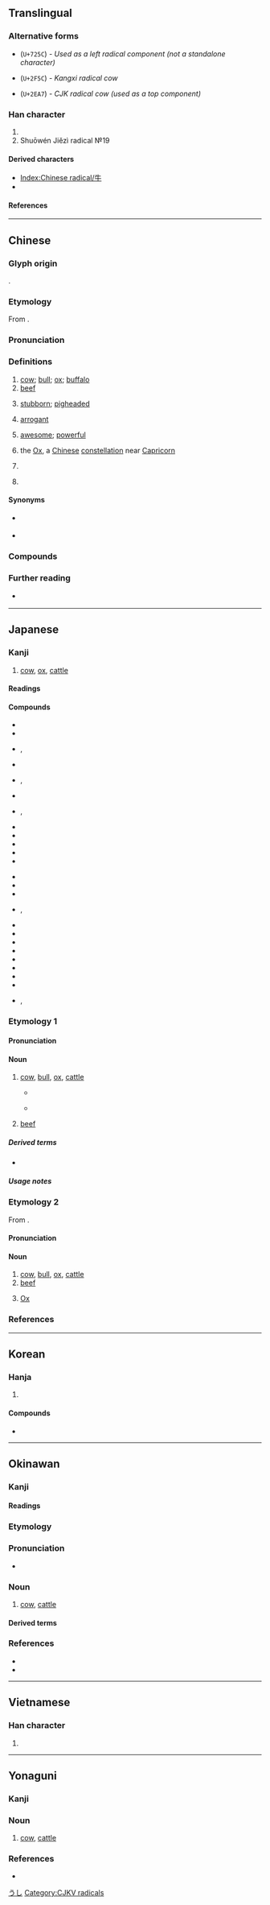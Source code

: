{{also|午|𓃾}}
{{character info/new}}
==Translingual==
{{stroke order|strokes=4}}
{{stroke order|type=animate}}

===Alternative forms===
* {{l|mul|[[牜]]}} (<code>U+725C</code>) - ''Used as a left radical component (not a standalone character)''
* {{l|mul|[[⽜]]}} (<code>U+2F5C</code>) - ''Kangxi radical cow''
* {{l|mul|[[⺧]]}} (<code>U+2EA7</code>) - ''CJK radical cow (used as a top component)''

===Han character===
{{Han char|rn=93|rad=牛|as=00|sn=4|four=25000|canj=HQ|ids=⿻𠂉十}}

# {{mul-kangxi radical-def}}
# Shuōwén Jiězì radical №19

====Derived characters====
* [[Index:Chinese radical/牛]]
* {{l|mul|[[件]], [[吽]], [[𡉯]], [[𫰔]], [[𡵜]], [[𢓐]], [[𢪧]], [[汼]], [[𭷽]], [[𨸡]], [[𣅫]], [[㭌]], [[𣧘]], [[𣬳]], [[䋅]], [[𧥸]], [[鈝]], [[䭽]], [[𩲍]], [[𩵠]], [[𩿓]], [[𡕘]], [[䒜]], [[窂]], [[𨳯]]}} <!-- Characters not found under Radical Index of 牛 -->

====References====
{{Han ref|kx=0697.010|dkj=19922|dj=1108.160|hdz=31800.010|uh=725B}}

----

==Chinese==
{{zh-forms}}

===Glyph origin===
{{Han etyl}}
{{liushu|p}}.

===Etymology===
From {{inh|zh|sit-pro|*ŋwa}}.

===Pronunciation===
{{zh-pron
|m=niú
|m-s=nyiu2
|dg=ню1
|c=ngau4
|c-t=ngeu3
|g=nyiu4/ngieu4
|h=pfs=ngiù;gd=ngiu2
|j=niou1
|mb=niû
|md=ngù/ngiù
|md_note=ngù - colloquial; ngiù - literary
|mn=gû/xm,qz,tw:giû/zz:ngiû
|mn_note=gû - colloquial; giû/ngiû - literary
|mn-t=ghu5
|w=3nyieu
|x=nyiou2
|mc=y
|oc=y
|ma=y
|mda=Cdo Ngù.ogg
|cat=n,a,pn
}}

===Definitions===
{{zh-hanzi}}

# [[cow]]; [[bull]]; [[ox]]; [[buffalo]] {{gloss|general name for bovine animals}} {{zh-mw|m:條|頭|隻}}
# [[beef]]
#: {{zh-x|乾{gān}炒.牛河|'''beef''' chow fun}}
# [[stubborn]]; [[pigheaded]]
# {{lb|zh|colloquial}} [[arrogant]]
# {{lb|zh|Mandarin|slang}} [[awesome]]; [[powerful]]
#: {{zh-x|牛屄|[vulgar] awesome}}
#: {{zh-x|牛人|an awesome person}}
# {{lb|zh|astronomy}} the [[Ox]], a [[Chinese]] [[constellation]] near [[Capricorn]]
# {{lb|zh|physics}} {{zh-short|牛頓|tr=niúdùn|[[newton]]}}
# {{surname|zh}}

====Synonyms====
{{zh-dial}}
* {{sense|beef}} {{zh-l|牛肉}}
* {{sense|awesome}}
{{zh-syn-saurus|出色}}

===Compounds===
{{zh-der|牛掰|牛蒡|牛逼|牛屄|牛B|牛鼻|牛比|牛鼻子|牛脖子|牛鞭|牛X|牛叉|牛車|牛刀小試|牛鼎烹雞|牛痘|牛痘苗|牛犢|牛頓|牛耳|牛房|牛革|牛倌|牛鬼蛇神|牛黄|牛角|牛角尖|牛角麵包|牛勁|牛圈|牛郎|牛郎星|牛郎織女|牛馬|牛毛|牛毛雨|牛虻|牛奶|牛腩|牛年|牛年馬月|牛排|牛棚|牛皮|牛脾氣|牛氣|牛皮癬|牛皮紙|牛肉|牛舌|牛舍|牛市|牛溲馬勃|牛頭不對馬嘴|牛頭馬面|牛蛙|牛性|牛宿|牛鞅|牛飲|牛仔|牛崽|牛仔褲|牛崽褲|牛仔舞|吹牛|公牛|黄牛|犛牛|母牛|水牛|蝸牛|小牛|犀牛|九牛一毛|問牛|小試牛刀|休牛放馬|人工蝸牛|丙吉問牛|土牛木馬|休牛散馬|做牛做馬|充棟汗牛|乞食飯牛|吳牛喘月|一牛吼地|如牛負重|志沖斗牛|地黃牛|帶牛佩犢|壯氣吞牛|偷渡黃牛|午夜牛郎|庖丁解牛|千牛刀|休牛歸馬|吹牛大王|小放牛|對牛彈琴|地牛翻身|乳牛|問牛知馬|孺子牛|多如牛毛|天牛|大吹牛皮|夔牛|執牛耳|亡羊得牛|地牛發威|土牛|呼牛呼馬|呼牛作馬|吹牛皮|吞牛|千牛|屠牛朝歌|全牛|九牛毛|仔牛肉|牛蠅|牛蹄子|牛雜|牛馬襟裾|牛頭禪|種牛痘|牛頭|牛小排|牛山濯濯|牽牛星|牛眠地|放牛歸馬|牛山下涕|牛刀|牛酪|牛馬走|犍牛|牛子|牻牛兒苗|牛回磨轉|氣沖牛斗|牛角之歌|牛軛湖|牛後|牛刀割雞|牛乳|牛欄|氣沖斗牛|泥牛|敲牛宰馬|牛津大學|斗牛|牛仔布|牛驥共牢|村牛|春牛圖|殷師牛鬥|牛肉場|牛魔王|瘠牛僨豚|放牛吃草|牛女|目牛無全|牛表牛觔|犁牛之子|泥牛入海|牛筋牛降|犀牛望月|牛蹄中魚|牽牛拔樁|氣力如牛|犯牛勁|氣吞牛斗|牛舌餅|牛乳油|牛鐲|春牛|石牛開道|目無全牛|牛奶糖|牛衣|牛腰|扯牛尾巴|白犀牛|牧牛兒|牯牛|牛黃|目牛游刃|氂牛|牛犁|甯戚飯牛|牛之一毛|牛人|犀牛角|牽牛花|牽牛織女|牧牛放馬|牛黃狗寶|牛驥同皁|牛馬之衣|牛角書生|牛角掛書|牛腱|牛肉秀|牛童馬走|牛眼|牛皮糖|牛皮大王|牛瘟|牛犢子|牛油|牛步化|牛李黨爭|牛心左性|牛心古怪|牛心|牛女佳期|牛仔裝|版築飯牛|火牛陣|牛餼退敵|無殼蝸牛|濯濯牛山|牛衣對泣|木牛流馬|放牛班|氣喘如牛|歸馬放牛|汗牛充棟|水牛兒|牛山歎|海牛|椎牛饗士|石牛道|旄牛|氣克斗牛|摸春牛|放牛|菜牛|菲列牛排|鐵牛車|雞口牛後|雞尸牛從|耕牛|羚牛|荷蘭乳牛|蚊動牛鬥|老牛箍嘴|鬥牛陣|金牛座|裾馬襟牛|老牛箝嘴|老牛舐犢|鑽牛角尖|鬥牛|金牛|馬牛襟裾|約翰牛|賣劍買牛|蠻牛|馬勃牛溲|齊王捨牛|金牛山|鬥牛士|黧牛|黃牛|麝牛|鐵牛|臥牛城|騎牛覓牛|隔山打牛|紫金牛|繭絲牛毛|頂牛|鞭牛|青牛紫氣|青牛|酸牛奶|花牛腿|金牛道|鑽牛犄角|野牛|賣刀買牛|老牛筋|蹊田奪牛|童牛角馬|買牛賣劍|襟裾馬牛|羞以牛後|老牛破車|封牛|牛首|牛莊|黃牛岩|牛莊|蟒牛|細漢偷挽匏，大漢偷牽牛:sè-hàn thau bán pû, tōa-hàn thau khan gû;Min Nan}}

===Further reading===
* {{q|Min Nan pronunciation audio}} {{thcwd|1228}}

{{zh-cat|SI units|Beginning|Bovines|Cattle|Female animals|Male animals|Meats}}

----

==Japanese==

===Kanji===
{{ja-kanji|grade=2|rs=牛00}}

# [[cow]], [[ox]], [[cattle]]

====Readings====
{{ja-readings
|goon=ぐ
|kanon=ぎゅう<ぎう
|kanyoon=ご
|kun=うし-
}}

====Compounds====
{{der-top|Compounds}}
* {{ja-r|インド%牛|インド%うし|[[zebu]]}}
* {{ja-r|牛%馬|うし%うま}}
* {{ja-r|牛%鬼|うし%おに}}, {{ja-r|牛%鬼|ぎゅう%き}}
* {{ja-r|牛%氈%鹿|うし%かも%しか|[[wildebeest]], [[gnu]]}}
* {{ja-r|雄%牛|お%うし}}, {{ja-r|牡%牛|お%うし}}
* {{ja-r|蝸%牛|か%ぎゅう|[[snail]]; [[cochlea]]}}
* {{ja-r|蝸牛|かたつむり}}, {{ja-r|蝸牛|でんでんむし|[[snail]]}}
* {{ja-r|牛%脂|ぎゅう%し|[[tallow]] of [[cow]]}}
* {{ja-r|牛%車|ぎゅう%しゃ|[[oxcart]]}}
* {{ja-r|牛%舎|ぎゅう%しゃ}}
* {{ja-r|牛%耳る|ぎゅう%じる}}
* {{ja-r|牛%肉|ぎゅう%にく|[[beef]]}}
{{der-mid}}
* {{ja-r|牛%乳|ぎゅう%にゅう|[[cow's milk]]}}
* {{ja-r|牛%馬|ぎゅう%ば}}
* {{ja-r|牛%酪|ぎゅう%らく|[[butter]]}}
* {{ja-r|子%牛|こ%うし}}, {{ja-r|仔%牛|こ%うし}}
* {{ja-r|呉%牛|ご%ぎゅう|[[water buffalo]]}}
* {{ja-r|瘤%牛|こぶ%うし|[[zebu]]}}
* {{ja-r|牛%蒡|ご%ぼう|[[greater burdock]]}}
* {{ja-r|麝%香%牛|じゃ%こう%うし|[[musk ox]]}}
* {{ja-r|水%牛|すい%ぎゅう|[[water buffalo]]}}
* {{ja-r|肉%牛|にく%ぎゅう|[[beef cattle]]}}
* {{ja-r|乳%牛|にゅう%ぎゅう|[[dairy cattle]]}}
* {{ja-r|犎%牛|ほう%ぎゅう|[[zebu]]}}
* {{ja-r|雌%牛|め%うし}}, {{ja-r|牝%牛|め%うし}}
{{der-bottom}}

{{wikipedia|lang=ja}}

===Etymology 1===
{{ja-kanjitab|うし|yomi=k}}

====Pronunciation====
{{ja-pron|yomi=k|うし|acc=0|acc_ref=DJR,NHK}}

====Noun====
{{ja-noun|うし|ウシ}}

# [[cow]], [[bull]], [[ox]], [[cattle]]
#* {{quote-book|ja|||Vol.6|||date=Nov 18 1999|publisher={{w|Konami}}|chapter={{lj|[牛](ぎゅう)[魔](ま)[人](じん)}}|trans-chapter=Bull Jinn}}
#*: {{ja-usex|森に住む'''牛'''の魔%人。ツノを突き出し突%進して攻%撃。|もり に すむ '''うし''' の ま%じん。ツノ を つきだし とっ%しん して こう%げき。|A bovine jinn who resides in the woods. He’ll charge at you and stick you with his horns.}}
#* {{quote-book|ja|||BOOSTER 6|||date=Dec 1 1999|publisher={{w|Konami}}|chapter={{lj|ミノタウルス}}|trans-chapter=Minotaurus}}
#*: {{ja-usex|すごい力を持つ'''ウシ'''の怪%物。オノひと振りで何でもなぎ倒す。|すごい ちから を もつ '''ウシ''' の かい%ぶつ。オノ ひとふり で なに でも なぎたおす。|A bovine monster with tremendous power who chops up anyone in his way with one ax swing.}}
# [[beef]]

=====Derived terms=====
* {{ja-r|丑|うし}}

=====Usage notes=====
{{U:ja:biology|ウシ}}

===Etymology 2===
{{ja-kanjitab|ぎゅう|yomi=o}}
From {{etyl|ltc|ja|sort=きゅう'}} {{m|zh|牛|tr=ngjuw||cow}}.

====Pronunciation====
{{ja-pron|yomi=kanon|ぎゅう|acc=1|acc_ref=DJR,NHK}}

====Noun====
{{ja-noun|ぎゅう|hhira=ぎう}}

# [[cow]], [[bull]], [[ox]], [[cattle]]
# [[beef]]
# {{lb|ja|astronomy|sort=きゅう'}} [[Ox]]

===References===
<references/>

{{C|ja|Cattle|Female animals|Male animals|sort=うし}}

[[Category:Japanese basic words|うし]]

----

==Korean==

===Hanja===
{{ko-hanja|hangeul=우|eumhun=소|mr=u|y=wu}}

# {{rfdef|ko|sort=牛00}}

====Compounds====
* {{ko-l|와우|[[snail]]|蝸牛}}

----

==Okinawan==
{{attention|ryu}}

===Kanji===
{{ryu-kanji|rs=牛00}}

====Readings====
{{ryu-readings
|kun=うし-
}}

===Etymology===
{{ryu-kanjitab|うし|yomi=k}}

===Pronunciation===
* {{IPA|ryu|/ʔuɕi/|sort=うし}}

===Noun===
{{ryu-noun|うし}}

# [[cow]], [[cattle]]

====Derived terms====
{{col2|ryu|牛ぬ乳|水牛}}

===References===
* {{R:JLect|うし【牛】|2223|ushi}}
* {{R:Shuri-Naha Dialect Dictionary|ウシ|03219}}

{{c|ryu|Cattle|Female animals|sort=うし}}

----

==Vietnamese==

===Han character===
{{vi-hantu|[[ngưu]], [[ngọ]], [[ngỏ]], [[ngõ]], [[ngâu]]|rs=牛00}}

# {{rfdef|vi|sort=牛00}}

----

==Yonaguni==
{{attention|yoi}}

===Kanji===
{{head|yoi|Han character|hiragana|うち|romaji|uchi}}

===Noun===
{{head|yoi|noun|hiragana|うち|romaji|uchi|sort=うち}}

# [[cow]], [[cattle]]

===References===
* {{R:JLect|うち【牛】|1974|uchi}}

[[Category:CJKV radicals]]

{{c|yoi|Cattle|Female animals|sort=うち}}